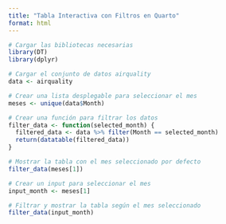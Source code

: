```yaml
---
title: "Tabla Interactiva con Filtros en Quarto"
format: html
---
```


```r
# Cargar las bibliotecas necesarias
library(DT)
library(dplyr)

# Cargar el conjunto de datos airquality
data <- airquality

# Crear una lista desplegable para seleccionar el mes
meses <- unique(data$Month)

# Crear una función para filtrar los datos
filter_data <- function(selected_month) {
  filtered_data <- data %>% filter(Month == selected_month)
  return(datatable(filtered_data))
}

# Mostrar la tabla con el mes seleccionado por defecto
filter_data(meses[1])

# Crear un input para seleccionar el mes
input_month <- meses[1]

# Filtrar y mostrar la tabla según el mes seleccionado
filter_data(input_month)



```